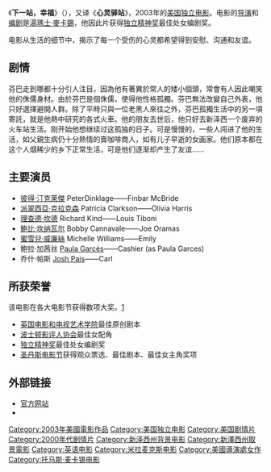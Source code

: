 {{otheruses|下一站幸福}}
{{noteTA
|G1=Show
|G2=Movie
}}
{{Infobox Film
|片名          = 下一站，幸福
|電影原名      = ''{{lang|en|The Station Agent}}''
|圖像          = station-agent-poster.jpg
|圖像說明      = 
|導演          = [[湯瑪士·麥卡錫|湯瑪士·麥卡錫]]
|監製          = [[Robert_May_(producer)|Robert May (producer)]]<br>[[Mary_Jane_Skalski|Mary Jane Skalski]]<br>[[Kathryn_Tucker_(producer)|Kathryn Tucker (producer)]]
|製片          = Richard Cohan
|編劇          = [[湯瑪士·麥卡錫|湯瑪士·麥卡錫]]
|劇本          = 
|故事          = 
|原著          = 
|旁白          = 
|統籌          = 
|主演          = [[彼得·汀克萊傑|彼得·汀克萊傑]]<br>[[派翠西亞·克拉克森|派翠西亞·克拉克森]]<br>[[理查·坎德|理查·坎德]]<br>[[巴比·卡納佛|巴比·卡納佛]]<br>[[蜜雪兒·威廉絲|蜜雪兒·威廉絲]]
|分級          = 
|副標題        = 
|主題曲        = 
|片頭曲        = 
|片尾曲        = 
|配樂          = [[Stephen_Trask|Stephen Trask]]
|攝影          = Oliver Bokelberg
|剪輯          = [[Tom_McArdle|Tom McArdle]]
|製片商        = 
|發行商        = 
|上映日期      = {{Film date|2003|10|3|美國}}
|發行日期      = 
|片長          = 89分鐘
|產地          = {{美國電影產地}}
|語言          = 英語、西班牙語
|官方網站      = 
|預算          = US$500,000
|票房          = 
|前集          = 
|續集          = 
|中國大陸片名  = 心灵驿站
|香港片名      = 
|澳門片名      = 
|台灣片名      = 下一站，幸福
|新馬片名      = 
|imdb_id     = tt0340377
}}

《'''下一站，幸福'''》（{{lang-en|The Station Agent}}），又译《'''心灵驿站'''》，2003年的[[美国|美国]][[独立电影|独立电影]]。电影的[[导演|导演]]和[[编剧|编剧]]是[[湯瑪士·麥卡錫|湯瑪士·麥卡錫]]，他因此片获得[[独立精神奖|独立精神奖]]最佳处女编剧奖。

电影从生活的细节中，揭示了每一个受伤的心灵都希望得到安慰、沟通和友谊。

== 剧情 ==

芬巴走到哪都十分引人注目，因為他有著異於常人的矮小個頭，常會有人因此嘲笑他的侏儒身材。由於芬巴是個侏儒，使得他性格孤獨。芬巴無法改變自己外表，他只好選擇避開人群。除了平時只與一位老黑人來往之外，芬巴孤獨生活中的另一項寄託，就是他熱中研究的各式火車。他的朋友去世后，他只好去新泽西一个废弃的火车站生活。刚开始他想继续过这孤独的日子。可是慢慢的，一些人闯进了他的生活，如父親生病仍十分熱情的賣咖啡商人，如有儿子早逝的女画家。他们原本都在这个人烟稀少的乡下正常生活，可是他们逐渐却产生了友谊......

== 主要演员 ==
*[[彼特·丁拉基|彼得·汀克萊傑]] PeterDinklage——Finbar McBride
*[[派翠西亞·克拉克森|派翠西亞·克拉克森]] Patricia Clarkson——Olivia Harris
*[[理查德·坎德|理查德·坎德]] Richard Kind——Louis Tiboni
*[[鲍比·坎纳瓦尔|鲍比·坎纳瓦尔]] Bobby Cannavale——Joe Oramas
*[[蜜雪兒·威廉絲|蜜雪兒·威廉絲]] Michelle Williams——Emily
*鲍拉·加茜丝 [[Paula_Garcés|Paula Garcés]]——Cashier (as Paula Garces)
*乔什·帕斯 [[Josh_Pais|Josh Pais]]——Carl

== 所获荣誉 ==
该电影在各大电影节获得数项大奖。[http://www.imdb.com/title/tt0340377/awards]{{Wayback|url=http://www.imdb.com/title/tt0340377/awards |date=20200201053524 }}
*[[英国电影和电视艺术学院|英国电影和电视艺术学院]]最佳原创剧本
*[[波士顿影评人协会|波士顿影评人协会]]最佳女配角
*[[独立精神奖|独立精神奖]]最佳处女编剧奖
*[[圣丹斯电影节|圣丹斯电影节]]获得观众票选、最佳剧本、最佳女主角奖项

== 外部链接 ==
* [http://www.thestationagent.com/ 官方网站]{{Wayback|url=http://www.thestationagent.com/ |date=20200920215155 }}
* {{imdb title|id=0340377|title=下一站，幸福}}

{{湯姆·麥卡錫}}
{{DEFAULTSORT:Station Agent, The}}
[[Category:2003年美國電影作品|Category:2003年美國電影作品]]
[[Category:美国独立电影|Category:美国独立电影]]
[[Category:美国剧情片|Category:美国剧情片]]
[[Category:2000年代剧情片|Category:2000年代剧情片]]
[[Category:新泽西州背景电影|Category:新泽西州背景电影]]
[[Category:新澤西州取景電影|Category:新澤西州取景電影]]
[[Category:英语电影|Category:英语电影]]
[[Category:米拉麦克斯电影|Category:米拉麦克斯电影]]
[[Category:美國導演處女作|Category:美國導演處女作]]
[[Category:托马斯·麦卡锡电影|Category:托马斯·麦卡锡电影]]
